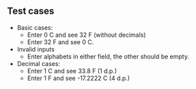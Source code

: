 ## Test cases

- Basic cases:
  - Enter 0 C and see 32 F (without decimals)
  - Enter 32 F and see 0 C.
- Invalid inputs
  - Enter alphabets in either field, the other should be empty.
- Decimal cases:
  - Enter 1 C and see 33.8 F (1 d.p.)
  - Enter 1 F and see -17.2222 C (4 d.p.)
